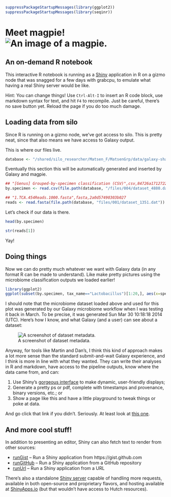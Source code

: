 ```r
suppressPackageStartupMessages(library(ggplot2))
suppressPackageStartupMessages(library(seqinr))
```

# Meet magpie! ![An image of a magpie.](http://i.imgur.com/USTIiqj.png)

## An on-demand R notebook ##

This interactive R notebook is running as a [Shiny][shiny] application
in R on a gizmo node that was snagged for a few days with grabcpu, to
emulate what having a real Shiny server would be like.

Hint: You can change things! Use `Ctrl-Alt-I` to insert an R code block,
use markdown syntax for text, and hit `F4` to recompile. Just be
careful, there's no save button yet. Reload the page if you do too
much damage.

## Loading data from silo

Since R is running on a gizmo node, we've got access to silo. This is
pretty neat, since that also means we have access to Galaxy output.

This is where our files live.

```r
database <- "/shared/silo_researcher/Matsen_F/MatsenGrp/data/galaxy-shapley/database"
```

Eventually this section this will be automatically generated and
inserted by Galaxy and magpie.

```r
## "[Genus] Grouped-by-specimen classification (CSV)",csv,84726a17127220c7
by.specimen <- read.csv(file.path(database, "/files/004/dataset_4880.dat"), header=TRUE, as.is=TRUE)

## "1.TCA.454Reads.1000.fasta",fasta,2a0d57490303b027
reads <- read.fasta(file.path(database, "files/001/dataset_1351.dat"))
```

Let's check if our data is there.

```r
head(by.specimen)
```

```r
str(reads[1])
```

Yay!

## Doing things

Now we can do pretty much whatever we want with Galaxy data (in any
format R can be made to understand). Like make pretty pictures using
the microbiome classification outputs we loaded earlier!

```r
library(ggplot2)
ggplot(subset(by.specimen, tax_name=="Lactobacillus")[1:20,], aes(x=specimen, y=placements)) + geom_point(aes(color=placements, size=tally))
```

I should note that the microbiome dataset loaded above and used for
this plot was generated by our Galaxy microbiome workflow when I was
testing it back in March. To be precise, it was generated Sun Mar 30
10:18:18 2014 (UTC). Here's how I know, and what Galaxy (and a user)
can see about a dataset:

![A screenshot of dataset metadata.](http://i.imgur.com/ISMjKcx.png)

Anyway, for tools like Martin and Dan's, I think this kind of approach
makes a lot more sense than the standard submit-and-wait Galaxy
experience, and I think is more in line with what they wanted. They
can write their analyses in R and markdown, have access to the
pipeline outputs, know where the data came from, and can:

1. Use Shiny's [gorgeous interface][gallery] to make dynamic,
user-friendly displays;
1. Generate a pretty ps or pdf, complete with timestamps and
provenance, binary versions, etc.; or
1. Show a page like this and have a little playground to tweak things
or poke at data.

And go click that link if you didn't. Seriously. At least look at
[this one][superzip].

## And more cool stuff!

In addition to presenting an editor, Shiny can also fetch text to
render from other sources:

* [runGist][rungist] -- Run a Shiny application from
https://gist.github.com
* [runGitHub][rungithub] -- Run a Shiny application from a GitHub
repository
* [runUrl][runurl] -- Run a Shiny application from a URL

There's also a standalone [Shiny server][server] capable of handling
more requests, available in both open-source and proprietary flavors,
and hosting available at [ShinyApps.io][hosted] (but that wouldn't
have access to Hutch resources).

[shiny]: http://shiny.rstudio.com/
[rungist]: http://shiny.rstudio.com/reference/shiny/latest/runGist.html
[rungithub]: http://shiny.rstudio.com/reference/shiny/latest/runGitHub.html
[runurl]: http://shiny.rstudio.com/reference/shiny/latest/runUrl.html
[server]: http://shiny.rstudio.com/deploy/
[hosted]: http://www.rstudio.com/shiny/hosted/
[gallery]: http://shiny.rstudio.com/gallery/
[superzip]: http://shiny.rstudio.com/gallery/superzip-example.html
